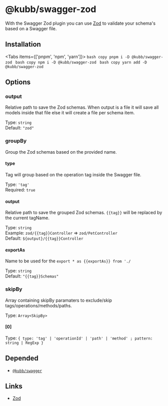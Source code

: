 
# @kubb/swagger-zod

With the Swagger Zod plugin you can use [Zod](https://zod.dev/) to validate your schema's based on a Swagger file.

## Installation

<Tabs items={['pnpm', 'npm', 'yarn']}>
  <Tab>
    ```bash copy
    pnpm i -D @kubb/swagger-zod
    ```
  </Tab>
    <Tab>
    ```bash copy
    npm i -D @kubb/swagger-zod
    ```
  </Tab>
    <Tab>
    ```bash copy
    yarn add -D @kubb/swagger-zod
    ```
  </Tab>
</Tabs>

## Options


### output
Relative path to save the Zod schemas.
When output is a file it will save all models inside that file else it will create a file per schema item.

Type: `string` <br/>
Default: `"zod"`

### groupBy
Group the Zod schemas based on the provided name.

#### type
Tag will group based on the operation tag inside the Swagger file.

Type: `'tag'` <br/>
Required: `true`

#### output
Relative path to save the grouped Zod schemas.
`{{tag}}` will be replaced by the current tagName.

Type: `string` <br/>
Example: `zod/{{tag}}Controller` => `zod/PetController` <br/>
Default: `${output}/{{tag}}Controller`

#### exportAs
Name to be used for the `export * as {{exportAs}} from './`

Type: `string` <br/>
Default: `"{{tag}}Schemas"`


### skipBy
Array containing skipBy paramaters to exclude/skip tags/operations/methods/paths.

Type: `Array<SkipBy>` <br/>

#### [0]
Type: `{ type: 'tag' | 'operationId' | 'path' | 'method' ; pattern: string | RegExp }` <br/>


## Depended

- [`@kubb/swagger`](/docs/usage/swagger)

## Links

- [Zod](https://zod.dev/)